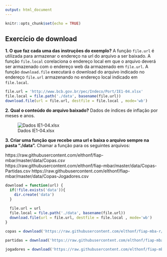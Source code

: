 ```yaml
---
output: html_document
---
```


```r
knitr::opts_chunk$set(echo = TRUE)
```

## Exercício de download

**1. O que faz cada uma das instruções do exemplo?**
A função `file.url` é utilizada para armazenar o endereço na url do arquivo a ser baixado.
A função `file.local` corelaciona o endereço local em que o arquivo deverá ser armazenado com o endereço web da armazenado em `file.url`.
A função `download.file` executará o download do arquivo indicado no endereço `file.url` armazenando no endereço local indicado em `file.local`.

```r
file.url = 'http://www.bcb.gov.br/pec/Indeco/Port/IE1-04.xlsx'
file.local = file.path('./data', basename(file.url))
download.file(url = file.url, destfile = file.local , mode='wb')
```

**2. Qual o conteúdo do arquivo baixado?**
Dados de índices de inflação por meses e anos.

![Dados IE1-04.xlsx](./img/indices-infacao.png)

**3. Criar uma função que recebe uma url e baixa o arquivo sempre na pasta “./data”.**
Chamar a função para os seguintes arquivos:

https://raw.githubusercontent.com/elthonf/fiap-mbar/master/data/Copas.csv
https://raw.githubusercontent.com/elthonf/fiap-mbar/master/data/Copas-Partidas.csv
https://raw.githubusercontent.com/elthonf/fiap-mbar/master/data/Copas-Jogadores.csv

```r
download = function(url) {
  if(!file.exists('data')){
    dir.create('data')
  }
  
  file.url = url
  file.local = file.path('./data', basename(file.url))
  download.file(url = file.url, destfile = file.local , mode='wb')
}

copas = download('https://raw.githubusercontent.com/elthonf/fiap-mba-r/master/data/Copas.csv')

partidas = download('https://raw.githubusercontent.com/elthonf/fiap-mba-r/master/data/Copas-Partidas.csv')

jogadores = download('https://raw.githubusercontent.com/elthonf/fiap-mba-r/master/data/Copas-Jogadores.csv')
```

